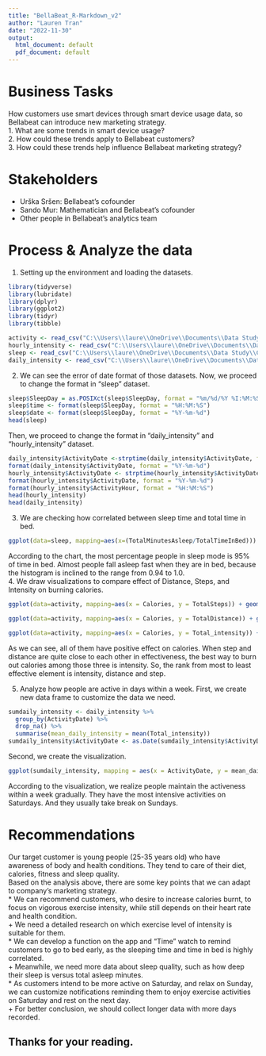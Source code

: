 ---
title: "BellaBeat_R-Markdown_v2"
author: "Lauren Tran"
date: "2022-11-30"
output:
  html_document: default
  pdf_document: default
---
# **Business Tasks**
How customers use smart devices through smart device usage data, so Bellabeat can introduce new marketing strategy.  
1. What are some trends in smart device usage?  
2. How could these trends apply to Bellabeat customers?  
3. How could these trends help influence Bellabeat marketing strategy?  

# **Stakeholders**
* Urška Sršen: Bellabeat’s cofounder
* Sando Mur: Mathematician and Bellabeat’s cofounder
* Other people in Bellabeat’s analytics team

# **Process & Analyze the data**
1. Setting up the environment and loading the datasets.  
```{r}
library(tidyverse)
library(lubridate)
library(dplyr)
library(ggplot2)
library(tidyr)
library(tibble)
```

```{r}
activity <- read_csv("C:\\Users\\laure\\OneDrive\\Documents\\Data Study\\Case Study\\Fitabase Data 4.12.16-5.12.16\\merge-activity-intensity.csv")
hourly_intensity <- read_csv("C:\\Users\\laure\\OneDrive\\Documents\\Data Study\\Case Study\\Fitabase Data 4.12.16-5.12.16\\hourlyIntensities_merged-2.csv")
sleep <- read_csv("C:\\Users\\laure\\OneDrive\\Documents\\Data Study\\Case Study\\Fitabase Data 4.12.16-5.12.16\\sleepDay_merged.csv")
daily_intensity <- read_csv("C:\\Users\\laure\\OneDrive\\Documents\\Data Study\\Case Study\\Fitabase Data 4.12.16-5.12.16\\dailyIntensities_edited.csv")
```

2. We can see the error of date format of those datasets. Now, we proceed to change the format in "sleep" dataset.  
```{r}
sleep$SleepDay = as.POSIXct(sleep$SleepDay, format = "%m/%d/%Y %I:%M:%S %p", tz = Sys.timezone())
sleep$time <- format(sleep$SleepDay, format = "%H:%M:%S")
sleep$date <- format(sleep$SleepDay, format = "%Y-%m-%d")
head(sleep)
```

Then, we proceed to change the format in "daily_intensity" and "hourly_intensity" dataset.  
```{r}
daily_intensity$ActivityDate <-strptime(daily_intensity$ActivityDate, format = "%Y-%m-%d")
format(daily_intensity$ActivityDate, format = "%Y-%m-%d")
hourly_intensity$ActivityDate <- strptime(hourly_intensity$ActivityDate, format = "%m/%d/%Y")
format(hourly_intensity$ActivityDate, format = "%Y-%m-%d")
format(hourly_intensity$ActivityHour, format = "%H:%M:%S")
head(hourly_intensity)
head(daily_intensity)
```

3. We are checking how correlated between sleep time and total time in bed.  

```{r}
ggplot(data=sleep, mapping=aes(x=(TotalMinutesAsleep/TotalTimeInBed))) + geom_histogram(color='black', fill='coral', binwidth = 0.005) + labs(title = "Percentage of Sleep over Time In Bed")
```

According to the chart, the most percentage people in sleep mode is 95% of time in bed. Almost people fall asleep fast when they are in bed, because the histogram is inclined to the range from 0.94 to 1.0.    
4. We draw visualizations to compare effect of Distance, Steps, and Intensity on burning calories.   
```{r}
ggplot(data=activity, mapping=aes(x = Calories, y = TotalSteps)) + geom_jitter(color = 'coral') +geom_smooth(color = 'black') + labs(title = "Total Steps vs. Calories Burnt")
```

```{r}
ggplot(data=activity, mapping=aes(x = Calories, y = TotalDistance)) + geom_jitter(color = 'coral') +geom_smooth(color = 'black') + labs(title = "Total Distance vs. Calories Burnt")
```

```{r}
ggplot(data=activity, mapping=aes(x = Calories, y = Total_intensity)) + geom_jitter(color = 'coral') + geom_smooth(color = 'black') + labs(title = "Total Intensity vs. Calories Burnt")
```

As we can see, all of them have positive effect on calories. When step and distance are quite close to each other in effectiveness, the best way to burn out calories among those three is intensity. So, the rank from most to least effective element is intensity, distance and step.  

5. Analyze how people are active in days within a week. First, we create new data frame to customize the data we need.   
```{r}
sumdaily_intensity <- daily_intensity %>%
  group_by(ActivityDate) %>%
  drop_na() %>%
  summarise(mean_daily_intensity = mean(Total_intensity))
sumdaily_intensity$ActivityDate <- as.Date(sumdaily_intensity$ActivityDate)
```

Second, we create the visualization.  
```{r}
ggplot(sumdaily_intensity, mapping = aes(x = ActivityDate, y = mean_daily_intensity, fill=weekdays(ActivityDate) %in% c("Saturday","Sunday"))) + geom_histogram(stat = 'identity', color = 'black') + scale_x_date(date_labels = "%b-%d") + theme(axis.text.x = element_text(angle = 90)) + scale_fill_discrete(name="Is Weekend") + labs(title = "Average Intensity In A Day", subtitle = "Data source: Year 2016")
```

According to the visualization, we realize people maintain the activeness within a week gradually. They have the most intensive activities on Saturdays. And they usually take break on Sundays.  

# **Recommendations**
Our target customer is young people (25-35 years old) who have awareness of body and health conditions. They tend to care of their diet, calories, fitness and sleep quality.  
Based on the analysis above, there are some key points that we can adapt to company's marketing strategy.  
* We can recommend customers, who desire to increase calories burnt, to focus on vigorous exercise intensity, while still depends on their heart rate and health condition.  
  + We need a detailed research on which exercise level of intensity is suitable for them.  
* We can develop a function on the app and "Time" watch to remind customers to go to bed early, as the sleeping time and time in bed is highly correlated.  
  + Meanwhile, we need more data about sleep quality, such as how deep their sleep is versus total asleep minutes.  
* As customers intend to be more active on Saturday, and relax on Sunday, we can customize notifications reminding them to enjoy exercise activities on Saturday and rest on the next day.  
  + For better conclusion, we should collect longer data with more days recorded.  

## Thanks for your reading.


